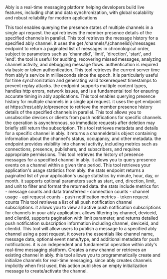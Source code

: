 Ably is a real-time messaging platform helping developers build live features, including chat and data synchronization, with global scalability and robust reliability for modern applications

<Accordion title="Query Batch Presence">
This tool enables querying the presence states of multiple channels in a single api request. the api retrieves the member presence details of the specified channels in parallel.
</Accordion>

<Accordion title="Get Channel History">
This tool retrieves the message history for a specified ably channel. it uses the get /channels/\{channelid\}/messages endpoint to return a paginated list of messages in chronological order, subject to parameters such as 'channelid', 'limit', 'direction', 'start', and 'end'. the tool is useful for auditing, recovering missed messages, analyzing channel activity, and debugging message flows. authentication is required via basic or token authentication.
</Accordion>

<Accordion title="Get Ably Service Time">
This tool retrieves the current server time from ably's service in milliseconds since the epoch. it is particularly useful for time synchronization and generating valid tokenrequest timestamps to prevent replay attacks. the endpoint supports multiple content types, handles http errors, network issues, and is a fundamental tool for ensuring accurate timing in ably applications.
</Accordion>

<Accordion title="Query Batch Presence History">
This tool enables querying presence history for multiple channels in a single api request. it uses the get endpoint at https://rest.ably.io/presence to retrieve the member presence history details of the specified channels in parallel.
</Accordion>

<Accordion title="Delete Channel Subscription">
This tool allows you to unsubscribe devices or clients from push notifications for specific channels. the operation is asynchronous, so immediate requests after deletion may briefly still return the subscription.
</Accordion>

<Accordion title="Get Channel Details">
This tool retrieves metadata and details for a specific channel in ably. it returns a channeldetails object containing information about the channel's status, occupancy, and other metadata. the endpoint provides visibility into channel activity, including metrics such as connections, presence, publishers, and subscribers, and requires appropriate permissions.
</Accordion>

<Accordion title="Get Channel Presence History">
This tool retrieves the history of presence messages for a specified channel in ably. it allows you to query presence events on a channel within a given time period.
</Accordion>

<Accordion title="Get Application Stats">
This tool retrieves your application's usage statistics from ably. the stats endpoint returns a paginated list of your application's usage statistics by minute, hour, day, or month. it supports optional parameters such as start, end, direction, limit, and unit to filter and format the returned data. the stats include metrics for: - message counts and data transferred - connection counts - channel usage - api request counts - push notification metrics - token request counts
</Accordion>

<Accordion title="List Push Channel Subscriptions">
This tool retrieves a list of all push notification channel subscriptions. it allows you to view all active push notification subscriptions for channels in your ably application. allows filtering by channel, deviceid, and clientid, supports pagination with limit parameter, and returns detailed push notification subscription information including channel, deviceid, and clientid.
</Accordion>

<Accordion title="Publish Message to Channel">
This tool will allow users to publish a message to a specified ably channel using a post request. it covers the essentials like channel name, message data, optional event name/type, and additional metadata for push notifications. it is an independent and fundamental operation within ably's real-time messaging platform.
</Accordion>

<Accordion title="Create Ably Channel">
Creates a new channel or retrieves an existing channel in ably. this tool allows you to programmatically create and initialize channels for real-time messaging. since ably creates channels implicitly when first used, this action publishes an empty initialization message to create/activate the channel.
</Accordion>

